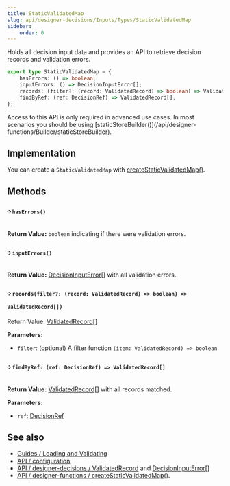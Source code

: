 ```yaml
---
title: StaticValidatedMap
slug: api/designer-decisions/Inputs/Types/StaticValidatedMap
sidebar:
    order: 0
---
```



Holds all decision input data and provides an API to retrieve decision records and validation errors.

```ts
export type StaticValidatedMap = {
    hasErrors: () => boolean;
    inputErrors: () => DecisionInputError[];
    records: (filter?: (record: ValidatedRecord) => boolean) => ValidatedRecord[];
    findByRef: (ref: DecisionRef) => ValidatedRecord[];
};
```

<Aside type="tip" title="Advanced API">
    Access to this API is only required in advanced use cases. In most scenarios you should be using
    [staticStoreBuilder()](/api/designer-functions/Builder/staticStoreBuilder).
</Aside>

## Implementation

You can create a `StaticValidatedMap` with [createStaticValidatedMap()](/api/designer-functions/Validator/createStaticValidatedMap).

## Methods

#### ༶ `hasErrors()`

**Return Value:** `boolean` indicating if there were validation errors.

#### ༶ `inputErrors()`

**Return Value:** [DecisionInputError](/api/designer-decisions/Inputs/Types/DecisionInputError)[] with all validation errors.

#### ༶ `records(filter?: (record: ValidatedRecord) => boolean) => ValidatedRecord[])`

Return Value: [ValidatedRecord](/api/designer-decisions/Inputs/Types/ValidatedRecord)[]

**Parameters:**

-   `filter`: (optional) A filter function `(item: ValidatedRecord) => boolean`

#### ༶ `findByRef: (ref: DecisionRef) => ValidatedRecord[]`

**Return Value:** [ValidatedRecord](/api/designer-decisions/Inputs/Types/ValidatedRecord)[] with all records matched.

**Parameters:**

-   `ref`: [DecisionRef](/api/designer-decisions/Decisions/Types/DecisionRef)

## See also

-   [Guides / Loading and Validating](/guides/loading-and-validating-design-decisions/)
-   [API / configuration](/api/configuration)
-   [API / designer-decisions / ValidatedRecord](/api/designer-decisions/Inputs/Types/ValidatedRecord) and [DecisionInputError](/api/designer-decisions/Inputs/Types/DecisionInputError)[]
-   [API / designer-functions / createStaticValidatedMap()](/api/designer-functions/Validator/createStaticValidatedMap).
